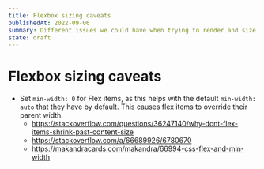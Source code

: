 ```yaml
---
title: Flexbox sizing caveats
publishedAt: 2022-09-06
summary: Different issues we could have when trying to render and size flex items.
state: draft
---
```



# Flexbox sizing caveats

- Set `min-width: 0` for Flex items, as this helps with the default `min-width: auto` that they have by default. This causes flex items to override their parent width.
  - https://stackoverflow.com/questions/36247140/why-dont-flex-items-shrink-past-content-size
  - https://stackoverflow.com/a/66689926/6780670
  - https://makandracards.com/makandra/66994-css-flex-and-min-width
